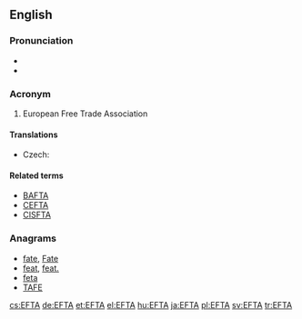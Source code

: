 ==English==

===Pronunciation===
* {{IPA|/ɛf.tɑː/|lang=en}}
* {{hyphenation|eff-tah|lang=en}}

===Acronym===
{{head|en|acronym}}

# European Free Trade Association

====Translations====
{{trans-top|European Free Trade Association}}
* Czech: {{t+|cs|ESVO}}
{{trans-mid}}
{{trans-bottom}}

====Related terms====
* [[BAFTA]]
* [[CEFTA]]
* [[CISFTA]]

===Anagrams===
* [[fate#English|fate]], [[Fate#English|Fate]]
* [[feat#English|feat]], [[feat.#English|feat.]]
* [[feta#English|feta]]
* [[TAFE#English|TAFE]]

[[cs:EFTA]]
[[de:EFTA]]
[[et:EFTA]]
[[el:EFTA]]
[[hu:EFTA]]
[[ja:EFTA]]
[[pl:EFTA]]
[[sv:EFTA]]
[[tr:EFTA]]